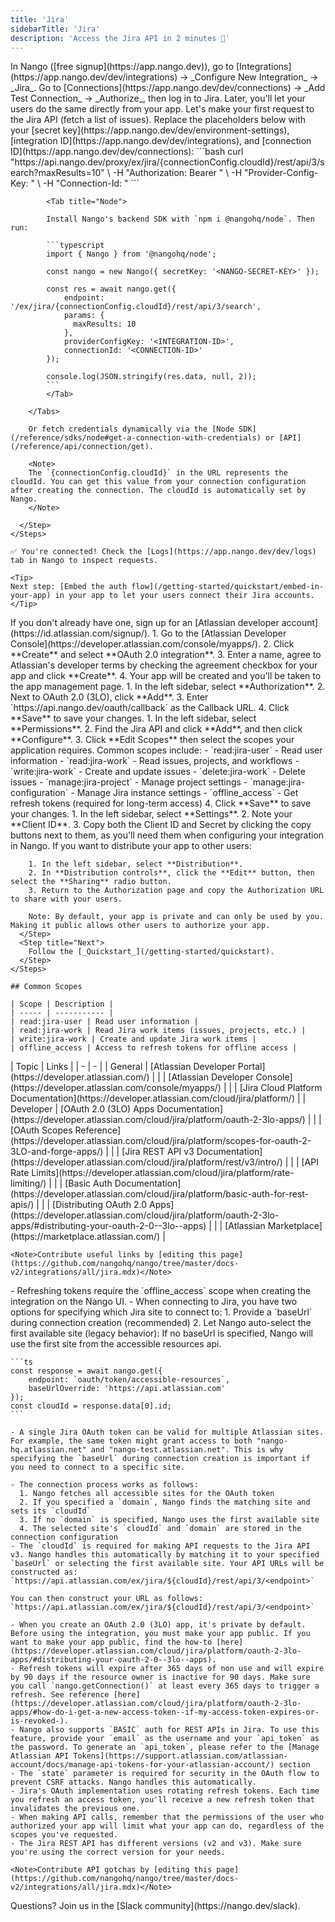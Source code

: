 ```yaml
---
title: 'Jira'
sidebarTitle: 'Jira'
description: 'Access the Jira API in 2 minutes 💨'
---
```


<Tabs>
  <Tab title="🚀 Quickstart">
    <Steps>
      <Step title="Create an integration">
        In Nango ([free signup](https://app.nango.dev)), go to [Integrations](https://app.nango.dev/dev/integrations) -> _Configure New Integration_ -> _Jira_.
      </Step>
      <Step title="Authorize Jira">
        Go to [Connections](https://app.nango.dev/dev/connections) -> _Add Test Connection_ -> _Authorize_, then log in to Jira. Later, you'll let your users do the same directly from your app.
      </Step>
      <Step title="Call the Jira API">
        Let's make your first request to the Jira API (fetch a list of issues). Replace the placeholders below with your [secret key](https://app.nango.dev/dev/environment-settings), [integration ID](https://app.nango.dev/dev/integrations), and [connection ID](https://app.nango.dev/dev/connections):
        <Tabs>
            <Tab title="cURL">
                ```bash
                curl "https://api.nango.dev/proxy/ex/jira/{connectionConfig.cloudId}/rest/api/3/search?maxResults=10" \
                  -H "Authorization: Bearer <NANGO-SECRET-KEY>" \
                  -H "Provider-Config-Key: <INTEGRATION-ID>" \
                  -H "Connection-Id: <CONNECTION-ID>"
                ```
            </Tab>

            <Tab title="Node">

            Install Nango's backend SDK with `npm i @nangohq/node`. Then run:

            ```typescript
            import { Nango } from '@nangohq/node';

            const nango = new Nango({ secretKey: '<NANGO-SECRET-KEY>' });

            const res = await nango.get({
                endpoint: '/ex/jira/{connectionConfig.cloudId}/rest/api/3/search',
                params: {
                  maxResults: 10
                },
                providerConfigKey: '<INTEGRATION-ID>',
                connectionId: '<CONNECTION-ID>'
            });

            console.log(JSON.stringify(res.data, null, 2));
            ```
            </Tab>

        </Tabs>

        Or fetch credentials dynamically via the [Node SDK](/reference/sdks/node#get-a-connection-with-credentials) or [API](/reference/api/connection/get).

        <Note>
        The `{connectionConfig.cloudId}` in the URL represents the cloudId. You can get this value from your connection configuration after creating the connection. The cloudId is automatically set by Nango.
        </Note>

      </Step>
    </Steps>

    ✅ You're connected! Check the [Logs](https://app.nango.dev/dev/logs) tab in Nango to inspect requests.

    <Tip>
    Next step: [Embed the auth flow](/getting-started/quickstart/embed-in-your-app) in your app to let your users connect their Jira accounts.
    </Tip>
  </Tab>
  <Tab title="🧑‍💻 OAuth app setup">
    <Steps>
      <Step title="Create an Atlassian developer account">
        If you don't already have one, sign up for an [Atlassian developer account](https://id.atlassian.com/signup/).
      </Step>
      <Step title="Create a new OAuth 2.0 (3LO) app">
        1. Go to the [Atlassian Developer Console](https://developer.atlassian.com/console/myapps/).
        2. Click **Create** and select **OAuth 2.0 integration**.
        3. Enter a name, agree to Atlassian's developer terms by checking the agreement checkbox for your app and click **Create**.
        4. Your app will be created and you'll be taken to the app management page.
      </Step>
      <Step title="Configure OAuth 2.0 (3LO)">
        1. In the left sidebar, select **Authorization**.
        2. Next to OAuth 2.0 (3LO), click **Add**.
        3. Enter `https://api.nango.dev/oauth/callback` as the Callback URL.
        4. Click **Save** to save your changes.
      </Step>
      <Step title="Add API permissions">
        1. In the left sidebar, select **Permissions**.
        2. Find the Jira API and click **Add**, and then click **Configure**.
        3. Click **Edit Scopes** then select the scopes your application requires. Common scopes include:
           - `read:jira-user` - Read user information
           - `read:jira-work` - Read issues, projects, and workflows
           - `write:jira-work` - Create and update issues
           - `delete:jira-work` - Delete issues
           - `manage:jira-project` - Manage project settings
           - `manage:jira-configuration` - Manage Jira instance settings
           - `offline_access` - Get refresh tokens (required for long-term access)
        4. Click **Save** to save your changes.
      </Step>
      <Step title="Obtain your client credentials">
        1. In the left sidebar, select **Settings**.
        2. Note your **Client ID**.
        3. Copy both the Client ID and Secret by clicking the copy buttons next to them, as you'll need them when configuring your integration in Nango.
      </Step>
      <Step title="Make your app available to users (optional)">
        If you want to distribute your app to other users:

        1. In the left sidebar, select **Distribution**.
        2. In **Distribution controls**, click the **Edit** button, then select the **Sharing** radio button.
        3. Return to the Authorization page and copy the Authorization URL to share with your users.

        Note: By default, your app is private and can only be used by you. Making it public allows other users to authorize your app.
      </Step>
      <Step title="Next">
        Follow the [_Quickstart_](/getting-started/quickstart).
      </Step>
    </Steps>

    ## Common Scopes

    | Scope | Description |
    | ----- | ----------- |
    | read:jira-user | Read user information |
    | read:jira-work | Read Jira work items (issues, projects, etc.) |
    | write:jira-work | Create and update Jira work items |
    | offline_access | Access to refresh tokens for offline access |

  </Tab>
  <Tab title="🔗 Useful links">
    | Topic | Links |
    | - | - |
    | General | [Atlassian Developer Portal](https://developer.atlassian.com/) |
    | | [Atlassian Developer Console](https://developer.atlassian.com/console/myapps/) |
    | | [Jira Cloud Platform Documentation](https://developer.atlassian.com/cloud/jira/platform/) |
    | Developer | [OAuth 2.0 (3LO) Apps Documentation](https://developer.atlassian.com/cloud/jira/platform/oauth-2-3lo-apps/) |
    | | [OAuth Scopes Reference](https://developer.atlassian.com/cloud/jira/platform/scopes-for-oauth-2-3LO-and-forge-apps/) |
    | | [Jira REST API v3 Documentation](https://developer.atlassian.com/cloud/jira/platform/rest/v3/intro/) |
    | | [API Rate Limits](https://developer.atlassian.com/cloud/jira/platform/rate-limiting/) |
    | | [Basic Auth Documentation](https://developer.atlassian.com/cloud/jira/platform/basic-auth-for-rest-apis/) |
    | | [Distributing OAuth 2.0 Apps](https://developer.atlassian.com/cloud/jira/platform/oauth-2-3lo-apps/#distributing-your-oauth-2-0--3lo--apps) |
    | | [Atlassian Marketplace](https://marketplace.atlassian.com/) |

    <Note>Contribute useful links by [editing this page](https://github.com/nangohq/nango/tree/master/docs-v2/integrations/all/jira.mdx)</Note>
  </Tab>
  <Tab title="🚨 API gotchas">
    - Refreshing tokens require the `offline_access` scope when creating the integration on the Nango UI.
    - When connecting to Jira, you have two options for specifying which Jira site to connect to:
      1. Provide a `baseUrl` during connection creation (recommended)
      2. Let Nango auto-select the first available site (legacy behavior): If no baseUrl is specified, Nango will use the first site from the accessible resources api.

    ```ts
    const response = await nango.get({
        endpoint: `oauth/token/accessible-resources`,
        baseUrlOverride: 'https://api.atlassian.com'
    });
    const cloudId = response.data[0].id;
    ```

    - A single Jira OAuth token can be valid for multiple Atlassian sites. For example, the same token might grant access to both "nango-hq.atlassian.net" and "nango-test.atlassian.net". This is why specifying the `baseUrl` during connection creation is important if you need to connect to a specific site.

    - The connection process works as follows:
      1. Nango fetches all accessible sites for the OAuth token
      2. If you specified a `domain`, Nango finds the matching site and sets its `cloudId`
      3. If no `domain` is specified, Nango uses the first available site
      4. The selected site's `cloudId` and `domain` are stored in the connection configuration
    - The `cloudId` is required for making API requests to the Jira API v3. Nango handles this automatically by matching it to your specified `baseUrl` or selecting the first available site. Your API URLs will be constructed as: `https://api.atlassian.com/ex/jira/${cloudId}/rest/api/3/<endpoint>`

    You can then construct your URL as follows: `https://api.atlassian.com/ex/jira/${cloudId}/rest/api/3/<endpoint>`

    - When you create an OAuth 2.0 (3LO) app, it's private by default. Before using the integration, you must make your app public. If you want to make your app public, find the how-to [here](https://developer.atlassian.com/cloud/jira/platform/oauth-2-3lo-apps/#distributing-your-oauth-2-0--3lo--apps).
    - Refresh tokens will expire after 365 days of non use and will expire by 90 days if the resource owner is inactive for 90 days. Make sure you call `nango.getConnection()` at least every 365 days to trigger a refresh. See reference [here](https://developer.atlassian.com/cloud/jira/platform/oauth-2-3lo-apps/#how-do-i-get-a-new-access-token--if-my-access-token-expires-or-is-revoked-).
    - Nango also supports `BASIC` auth for REST APIs in Jira. To use this feature, provide your `email` as the username and your `api_token` as the password. To generate an `api_token`, please refer to the [Manage Atlassian API Tokens](https://support.atlassian.com/atlassian-account/docs/manage-api-tokens-for-your-atlassian-account/) section
    - The `state` parameter is required for security in the OAuth flow to prevent CSRF attacks. Nango handles this automatically.
    - Jira's OAuth implementation uses rotating refresh tokens. Each time you refresh an access token, you'll receive a new refresh token that invalidates the previous one.
    - When making API calls, remember that the permissions of the user who authorized your app will limit what your app can do, regardless of the scopes you've requested.
    - The Jira REST API has different versions (v2 and v3). Make sure you're using the correct version for your needs.

    <Note>Contribute API gotchas by [editing this page](https://github.com/nangohq/nango/tree/master/docs-v2/integrations/all/jira.mdx)</Note>
  </Tab>
</Tabs>

<Info>
    Questions? Join us in the [Slack community](https://nango.dev/slack).
</Info>